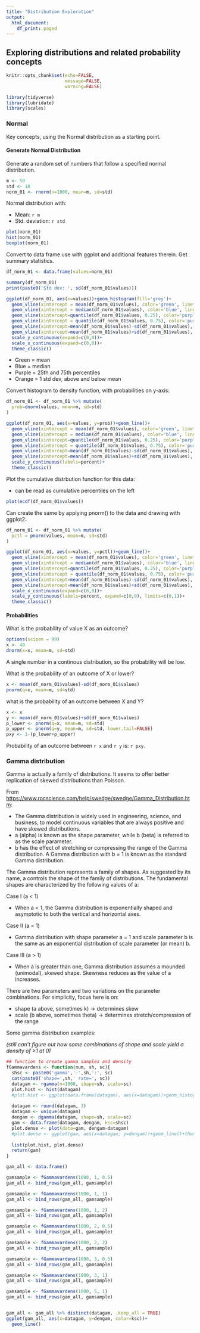 ```yaml
---
title: "Distribution Exploration"
output:
  html_document:
    df_print: paged
---
```


## Exploring distributions and related probability concepts {.tabset}

```r
knitr::opts_chunk$set(echo=FALSE,
                      message=FALSE,
                      warning=FALSE)

library(tidyverse)
library(lubridate)
library(scales)

```

### Normal

Key concepts, using the Normal distribution as a starting point.

#### Generate Normal Distribution

Generate a random set of numbers that follow a specified normal distribution.

```r

m <- 50
std <- 10
norm_01 <- rnorm(n=1000, mean=m, sd=std)
```

Normal distribution with:

* Mean: `r m` 
* Std. deviation: `r std`

```r

plot(norm_01)
hist(norm_01)
boxplot(norm_01)

```

Convert to data frame use with ggplot and additional features therein. Get summary statistics.

```r
df_norm_01 <- data.frame(values=norm_01)

summary(df_norm_01)
print(paste0('Std dev: ', sd(df_norm_01$values)))
```

```r

ggplot(df_norm_01, aes(x=values))+geom_histogram(fill='grey')+
  geom_vline(xintercept = mean(df_norm_01$values), color='green', linetype='dashed', size=1)+
  geom_vline(xintercept = median(df_norm_01$values), color='blue', linetype='dotted')+
  geom_vline(xintercept=quantile(df_norm_01$values, 0.25), color='purple')+
  geom_vline(xintercept = quantile(df_norm_01$values, 0.75), color='purple')+
  geom_vline(xintercept=mean(df_norm_01$values)-sd(df_norm_01$values), color='orange')+
  geom_vline(xintercept=mean(df_norm_01$values)+sd(df_norm_01$values), color='orange')+
  scale_y_continuous(expand=c(0,0))+
  scale_x_continuous(expand=c(0,0))+
  theme_classic()
```

* Green = mean
* Blue = median
* Purple = 25th and 75th percentiles
* Orange = 1 std dev, above and below mean

Convert histogram to density function, with probabilities on y-axis:

```r
df_norm_01 <- df_norm_01 %>% mutate(
  prob=dnorm(values, mean=m, sd=std)
)

ggplot(df_norm_01, aes(x=values, y=prob))+geom_line()+
  geom_vline(xintercept = mean(df_norm_01$values), color='green', linetype='dashed', size=1)+
  geom_vline(xintercept = median(df_norm_01$values), color='blue', linetype='dotted')+
  geom_vline(xintercept=quantile(df_norm_01$values, 0.25), color='purple')+
  geom_vline(xintercept = quantile(df_norm_01$values, 0.75), color='purple')+
  geom_vline(xintercept=mean(df_norm_01$values)-sd(df_norm_01$values), color='orange')+
  geom_vline(xintercept=mean(df_norm_01$values)+sd(df_norm_01$values), color='orange')+
  scale_y_continuous(labels=percent)+
  theme_classic()

```

Plot the cumulative distrbution function for this data:

* can be read as cumulative percentiles on the left

```r
plot(ecdf(df_norm_01$values))
```

Can create the same by applying pnorm() to the data and drawing with ggplot2:

```r
df_norm_01 <- df_norm_01 %>% mutate(
  pctl = pnorm(values, mean=m, sd=std)
)

ggplot(df_norm_01, aes(x=values, y=pctl))+geom_line()+
  geom_vline(xintercept = mean(df_norm_01$values), color='green', linetype='dashed', size=1)+
  geom_vline(xintercept = median(df_norm_01$values), color='blue', linetype='dotted')+
  geom_vline(xintercept=quantile(df_norm_01$values, 0.25), color='purple')+
  geom_vline(xintercept = quantile(df_norm_01$values, 0.75), color='purple')+
  geom_vline(xintercept=mean(df_norm_01$values)-sd(df_norm_01$values), color='orange')+
  geom_vline(xintercept=mean(df_norm_01$values)+sd(df_norm_01$values), color='orange')+
  scale_x_continuous(expand=c(0,0))+
  scale_y_continuous(labels=percent, expand=c(0,0), limits=c(0,1))+
  theme_classic()

```

#### Probabilities

What is the probability of value X as an outcome?

```r
options(scipen = 99)
x <- 40
dnorm(x=x, mean=m, sd=std)

```

A single number in a continous distribution, so the probability will be low.

What is the probability of an outcome of X or lower?

```r
x <- mean(df_norm_01$values)-sd(df_norm_01$values)
pnorm(q=x, mean=m, sd=std)

```

what is the probability of an outcome between X and Y?

```r
x <- x
y <- mean(df_norm_01$values)+sd(df_norm_01$values)
p_lower <- pnorm(q=x, mean=m, sd=std)
p_upper <- pnorm(q=y, mean=m, sd=std, lower.tail=FALSE)
pxy <- 1-(p_lower+p_upper)

```

Probability of an outcome between `r x` and `r y` is: `r pxy`.

### Gamma distribution

Gamma is actually a family of distributions. It seems to offer better replication of skewed distributions than Poisson.

From <https://www.rocscience.com/help/swedge/swedge/Gamma_Distribution.htm>:

* The Gamma distribution is widely used in engineering, science, and business, to model continuous variables that are always positive and have skewed distributions.
* a (alpha) is known as the shape parameter, while b (beta) is referred to as the scale parameter.
* b has the effect of stretching or compressing the range of the Gamma distribution. A Gamma distribution with b = 1 is known as the standard Gamma distribution.

The Gamma distribution represents a family of shapes. As suggested by its name, a controls the shape of the family of distributions. The fundamental shapes are characterized by the following values of a:

Case I (a < 1)

* When a < 1, the Gamma distribution is exponentially shaped and asymptotic to both the vertical and horizontal axes.

Case II (a = 1)

* Gamma distribution with shape parameter a = 1 and scale parameter b is the same as an exponential distribution of scale parameter (or mean) b.

Case III (a > 1)

* When a is greater than one, Gamma distribution assumes a mounded (unimodal), skewed shape. Skewness reduces as the value of a increases.

There are two parameters and two variations on the parameter combinations. For simplicity, focus here is on:

* shape (a above, sometimes k) -> determines skew
* scale (b above, sometimes theta) -> determines stretch/compression of the range 

Some gamma distribution examples:

*(still can't figure out how some combinations of shape and scale yield a density of >1 at 0)*

```r

## function to create gamma samples and density
fGammavardens <- function(num, sh, sc){
  shsc <- paste0('gamma','-',sh,':', sc)
  cat(paste0('shape=',sh,' rate=', sc))
  datagam <- rgamma(n=1000, shape=sh, scale=sc)
  plot.hist <- hist(datagam)
  #plot.hist <- ggplot(data.frame(datagam), aes(x=datagam))+geom_histogram()
  
  datagam <- round(datagam, 3)
  datagam <- unique(datagam)
  dengam <- dgamma(datagam, shape=sh, scale=sc)
  gam <- data.frame(datagam, dengam, ksc=shsc)
  plot.dense <- plot(data=gam, dengam~datagam)
  #plot.dense <- ggplot(gam, aes(x=datagam, y=dengam))+geom_line()+theme_classic()
  
  list(plot.hist, plot.dense)
  return(gam)
}

gam_all <- data.frame()

gamsample <- fGammavardens(1000, 1, 0.5)
gam_all <- bind_rows(gam_all, gamsample)

gamsample <- fGammavardens(1000, 1, 1)
gam_all <- bind_rows(gam_all, gamsample)

gamsample <- fGammavardens(1000, 1, 2)
gam_all <- bind_rows(gam_all, gamsample)

gamsample <- fGammavardens(1000, 2, 0.5)
gam_all <- bind_rows(gam_all, gamsample)

gamsample <- fGammavardens(1000, 2, 2)
gam_all <- bind_rows(gam_all, gamsample)

gamsample <- fGammavardens(1000, 3, 0.5)
gam_all <- bind_rows(gam_all, gamsample)

gamsample <- fGammavardens(1000, 3, 1)
gam_all <- bind_rows(gam_all, gamsample)

gamsample <- fGammavardens(1000, 5, 1)
gam_all <- bind_rows(gam_all, gamsample)


gam_all <- gam_all %>% distinct(datagam, .keep_all = TRUE)
ggplot(gam_all, aes(x=datagam, y=dengam, color=ksc))+
  geom_line()

```

